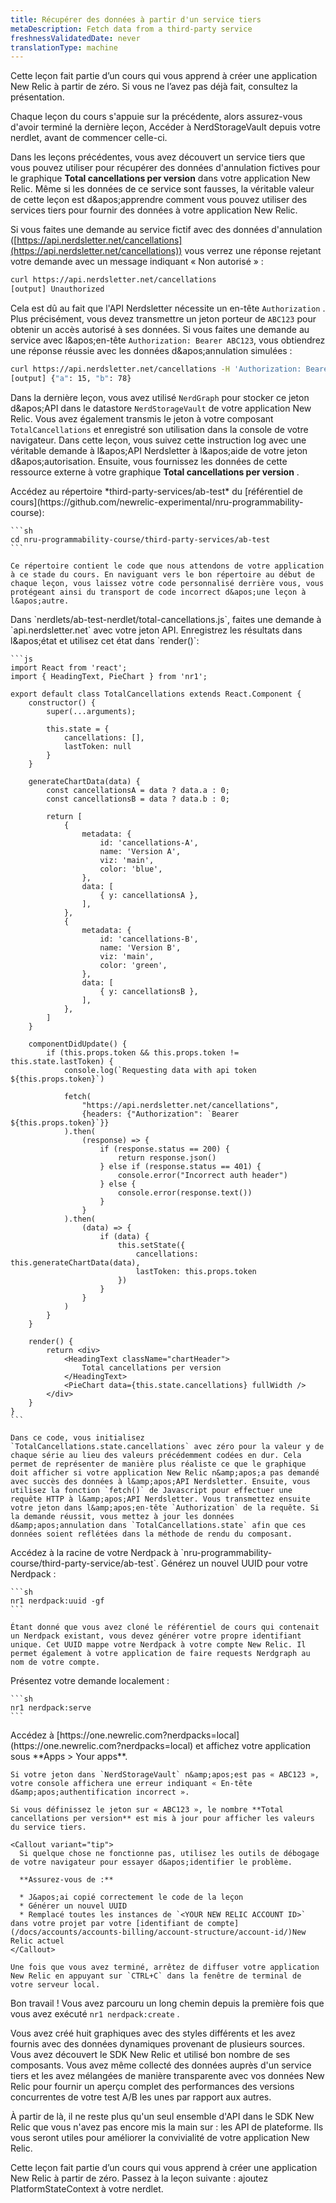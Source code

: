 ```yaml
---
title: Récupérer des données à partir d'un service tiers
metaDescription: Fetch data from a third-party service
freshnessValidatedDate: never
translationType: machine
---
```


<Callout variant="tip">
  Cette leçon fait partie d’un cours qui vous apprend à créer une application New Relic à partir de zéro. Si vous ne l’avez pas déjà fait, consultez la présentation.

  Chaque leçon du cours s&apos;appuie sur la précédente, alors assurez-vous d&apos;avoir terminé la dernière leçon, Accéder à NerdStorageVault depuis votre nerdlet, avant de commencer celle-ci.
</Callout>

Dans les leçons précédentes, vous avez découvert un service tiers que vous pouvez utiliser pour récupérer des données d&apos;annulation fictives pour le graphique **Total cancellations per version** dans votre application New Relic. Même si les données de ce service sont fausses, la véritable valeur de cette leçon est d&amp;apos;apprendre comment vous pouvez utiliser des services tiers pour fournir des données à votre application New Relic.

Si vous faites une demande au service fictif avec des données d&apos;annulation ([https://api.nerdsletter.net/cancellations](https://api.nerdsletter.net/cancellations)) vous verrez une réponse rejetant votre demande avec un message indiquant « Non autorisé » :

```sh
curl https://api.nerdsletter.net/cancellations
[output] Unauthorized
```

Cela est dû au fait que l&apos;API Nerdsletter nécessite un en-tête `Authorization` . Plus précisément, vous devez transmettre un jeton porteur de `ABC123` pour obtenir un accès autorisé à ses données. Si vous faites une demande au service avec l&amp;apos;en-tête `Authorization: Bearer ABC123`, vous obtiendrez une réponse réussie avec les données d&amp;apos;annulation simulées :

```sh
curl https://api.nerdsletter.net/cancellations -H 'Authorization: Bearer ABC123'
[output] {"a": 15, "b": 78}
```

Dans la dernière leçon, vous avez utilisé `NerdGraph` pour stocker ce jeton d&amp;apos;API dans le datastore `NerdStorageVault` de votre application New Relic. Vous avez également transmis le jeton à votre composant `TotalCancellations` et enregistré son utilisation dans la console de votre navigateur. Dans cette leçon, vous suivez cette instruction log avec une véritable demande à l&amp;apos;API Nerdsletter à l&amp;apos;aide de votre jeton d&amp;apos;autorisation. Ensuite, vous fournissez les données de cette ressource externe à votre graphique **Total cancellations per version** .

<Steps>
  <Step>
    Accédez au répertoire *third-party-services/ab-test* du [référentiel de cours](https://github.com/newrelic-experimental/nru-programmability-course):

    ```sh
    cd nru-programmability-course/third-party-services/ab-test
    ```

    Ce répertoire contient le code que nous attendons de votre application à ce stade du cours. En naviguant vers le bon répertoire au début de chaque leçon, vous laissez votre code personnalisé derrière vous, vous protégeant ainsi du transport de code incorrect d&apos;une leçon à l&apos;autre.
  </Step>

  <Step>
    Dans `nerdlets/ab-test-nerdlet/total-cancellations.js`, faites une demande à `api.nerdsletter.net` avec votre jeton API. Enregistrez les résultats dans l&amp;apos;état et utilisez cet état dans `render()`:

    ```js
    import React from 'react';
    import { HeadingText, PieChart } from 'nr1';

    export default class TotalCancellations extends React.Component {
        constructor() {
            super(...arguments);

            this.state = {
                cancellations: [],
                lastToken: null
            }
        }

        generateChartData(data) {
            const cancellationsA = data ? data.a : 0;
            const cancellationsB = data ? data.b : 0;

            return [
                {
                    metadata: {
                        id: 'cancellations-A',
                        name: 'Version A',
                        viz: 'main',
                        color: 'blue',
                    },
                    data: [
                        { y: cancellationsA },
                    ],
                },
                {
                    metadata: {
                        id: 'cancellations-B',
                        name: 'Version B',
                        viz: 'main',
                        color: 'green',
                    },
                    data: [
                        { y: cancellationsB },
                    ],
                },
            ]
        }

        componentDidUpdate() {
            if (this.props.token && this.props.token != this.state.lastToken) {
                console.log(`Requesting data with api token ${this.props.token}`)

                fetch(
                    "https://api.nerdsletter.net/cancellations",
                    {headers: {"Authorization": `Bearer ${this.props.token}`}}
                ).then(
                    (response) => {
                        if (response.status == 200) {
                            return response.json()
                        } else if (response.status == 401) {
                            console.error("Incorrect auth header")
                        } else {
                            console.error(response.text())
                        }
                    }
                ).then(
                    (data) => {
                        if (data) {
                            this.setState({
                                cancellations: this.generateChartData(data),
                                lastToken: this.props.token
                            })
                        }
                    }
                )
            }
        }

        render() {
            return <div>
                <HeadingText className="chartHeader">
                    Total cancellations per version
                </HeadingText>
                <PieChart data={this.state.cancellations} fullWidth />
            </div>
        }
    }
    ```

    Dans ce code, vous initialisez `TotalCancellations.state.cancellations` avec zéro pour la valeur y de chaque série au lieu des valeurs précédemment codées en dur. Cela permet de représenter de manière plus réaliste ce que le graphique doit afficher si votre application New Relic n&amp;apos;a pas demandé avec succès des données à l&amp;apos;API Nerdsletter. Ensuite, vous utilisez la fonction `fetch()` de Javascript pour effectuer une requête HTTP à l&amp;apos;API Nerdsletter. Vous transmettez ensuite votre jeton dans l&amp;apos;en-tête `Authorization` de la requête. Si la demande réussit, vous mettez à jour les données d&amp;apos;annulation dans `TotalCancellations.state` afin que ces données soient reflétées dans la méthode de rendu du composant.
  </Step>

  <Step>
    Accédez à la racine de votre Nerdpack à `nru-programmability-course/third-party-service/ab-test`.
  </Step>

  <Step>
    Générez un nouvel UUID pour votre Nerdpack :

    ```sh
    nr1 nerdpack:uuid -gf
    ```

    Étant donné que vous avez cloné le référentiel de cours qui contenait un Nerdpack existant, vous devez générer votre propre identifiant unique. Cet UUID mappe votre Nerdpack à votre compte New Relic. Il permet également à votre application de faire requests Nerdgraph au nom de votre compte.
  </Step>

  <Step>
    Présentez votre demande localement :

    ```sh
    nr1 nerdpack:serve
    ```
  </Step>

  <Step>
    Accédez à [https://one.newrelic.com?nerdpacks=local](https://one.newrelic.com?nerdpacks=local) et affichez votre application sous **Apps &gt; Your apps**.

    Si votre jeton dans `NerdStorageVault` n&amp;apos;est pas « ABC123 », votre console affichera une erreur indiquant « En-tête d&amp;apos;authentification incorrect ».

    Si vous définissez le jeton sur « ABC123 », le nombre **Total cancellations per version** est mis à jour pour afficher les valeurs du service tiers.

    <Callout variant="tip">
      Si quelque chose ne fonctionne pas, utilisez les outils de débogage de votre navigateur pour essayer d&apos;identifier le problème.

      **Assurez-vous de :**

      * J&apos;ai copié correctement le code de la leçon
      * Générer un nouvel UUID
      * Remplacé toutes les instances de `<YOUR NEW RELIC ACCOUNT ID>` dans votre projet par votre [identifiant de compte](/docs/accounts/accounts-billing/account-structure/account-id/)New Relic actuel
    </Callout>

    Une fois que vous avez terminé, arrêtez de diffuser votre application New Relic en appuyant sur `CTRL+C` dans la fenêtre de terminal de votre serveur local.
  </Step>
</Steps>

Bon travail ! Vous avez parcouru un long chemin depuis la première fois que vous avez exécuté `nr1 nerdpack:create` .

Vous avez créé huit graphiques avec des styles différents et les avez fournis avec des données dynamiques provenant de plusieurs sources. Vous avez découvert le SDK New Relic et utilisé bon nombre de ses composants. Vous avez même collecté des données auprès d&apos;un service tiers et les avez mélangées de manière transparente avec vos données New Relic pour fournir un aperçu complet des performances des versions concurrentes de votre test A/B les unes par rapport aux autres.

À partir de là, il ne reste plus qu&apos;un seul ensemble d&apos;API dans le SDK New Relic que vous n&apos;avez pas encore mis la main sur : les API de plateforme. Ils vous seront utiles pour améliorer la convivialité de votre application New Relic.

<Callout variant="tip">
  Cette leçon fait partie d’un cours qui vous apprend à créer une application New Relic à partir de zéro. Passez à la leçon suivante : ajoutez PlatformStateContext à votre nerdlet.
</Callout>